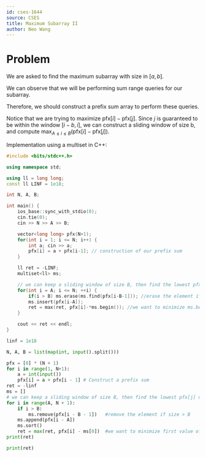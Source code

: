 ```yaml
---
id: cses-1644
source: CSES
title: Maximum Subarray II
author: Neo Wang
---
```


# Problem

We are asked to find the maximum subarray with size in $[a,b]$.

<Spoiler title="Hint 1">

We can observe that we will be performing sum range queries for our subarray.

Therefore, we should construct a prefix sum array to perform these queries.

</Spoiler>

<Spoiler title="Solution">

Notice that we are trying to maximize $\textrm{pfx}[i] - \textrm{pfx}[j]$. Since
$j$ is guaranteed to be within the window $[i-b,i]$, we can construct a sliding
window of size b, and compute
$\max_{A\le i \le B}(\textrm{pfx}[i]-\textrm{pfx}[j])$.

Implementation using a multiset in C++:

```cpp
#include <bits/stdc++.h>

using namespace std;

using ll = long long;
const ll LINF = 1e18;

int N, A, B;

int main() {
	ios_base::sync_with_stdio(0);
	cin.tie(0);
	cin >> N >> A >> B;

	vector<long long> pfx(N+1);
	for(int i = 1; i <= N; i++) {
		int a; cin >> a;
		pfx[i] = a + pfx[i-1]; // construction of our prefix sum
	}

	ll ret = -LINF;
	multiset<ll> ms;

	// we can keep a sliding window of size B, then find the lowest pfx[j] using multiset
	for(int i = A; i <= N; ++i) {
		if(i > B) ms.erase(ms.find(pfx[i-B-1])); //erase the element if size > B
		ms.insert(pfx[i-A]);
		ret = max(ret, pfx[i]-*ms.begin()); //we want to minimize ms.begin() aka pfx[j]
	}

	cout << ret << endl;
}
```

<PySection>

```py
linf = 1e18

N, A, B = list(map(int, input().split()))

pfx = [0] * (N + 1)
for i in range(1, N+1):
	a = int(input())
	pfx[i] = a + pfx[i - 1]	# Construct a prefix sum
ret = -linf
ms = []
# we can keep a sliding window of size B, then find the lowest pfx[j] using list.sort()
for i in range(A, N + 1):
	if i > B:
		ms.remove(pfx[i - B - 1])	#remove the element if size > B
	ms.append(pfx[i - A])
	ms.sort()
	ret = max(ret, pfx[i] - ms[0])	#we want to minimize first value of ms aka pfx[j]
print(ret)

print(ret)
```
</PySection>

</Spoiler>
